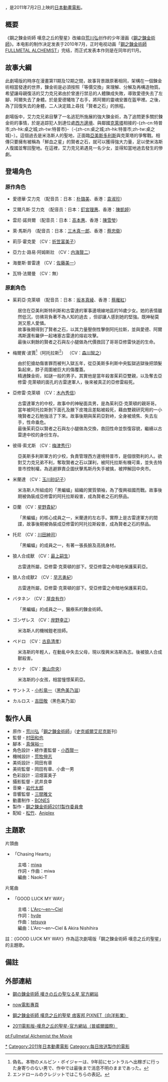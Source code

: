 {{Unreferenced|time=2017-06-04T13:50:33+00:00}}
{{noteTA
|G1=FullmetalAlchemist
}}

{{Infobox animanga/Headerofja
| 標題 = 鋼之鍊金術師 嘆息之丘的聖星
| 圖像 = 
| 說明 = 
| 尺寸 = 200px
| 日文名稱 = 鋼の錬金術師 嘆きの丘の聖なる星
| 英文名稱 = Hagaren famlogo
| 假名 = 
| 羅馬字 = 
| 類型 = 
}}
{{Infobox Film
| name               = 鋼之鍊金術師 嘆息之丘的聖星
| original_name      = {{lang|ja|鋼の錬金術師 嘆きの丘の聖なる星}}
| image         = Hagaren FA Film TW.jpg
| caption            = 
| director           = [[村田和也|村田和也]]
| 原作               = [[荒川弘|荒川弘]]
| executive_producer = 
| producer           = 
| writer             = [[真保裕一|真保裕一]]
| narrator           = 
| starring           = 
| music              = 
| cinematography     = 
| editing            = 
| studio             = [[BONES_(動畫製作公司)|BONES]]
| distributor        = {{flagicon|JPN}} [[松竹|松竹]]、[[ANIPLEX|ANIPLEX]]<br />{{flagicon|Taiwan}} [[向洋影業|向洋影業]]<br />{{flagicon|Hong Kong}} [[洲立影片發行（香港）|洲立影片]]<br />{{flagicon|US}} [[ELEVEN_ARTS|ELEVEN ARTS]]
| released           = {{flagicon|Japan}} 2011年7月2日<br/>{{flagicon|Taiwan}} 2011年10月28日<br/>{{flagicon|Hong Kong}} 2011年11月17日<br />{{flagicon|US}} 2012年1月20日
| runtime            = 110分鐘
| country            = [[日本|日本]]
| language           = [[日語|日語]]
| budget             = 
| gross              = 757.9 萬美元<ref>「[[キネマ旬報|キネマ旬報]]」2012年2月下旬決算特別号 206頁</ref>
| preceded_by        = 
| followed_by        = 
| cn_name            = 
| hk_name            = 
| tw_name            = 
}}
{{日本作品|鋼之鍊金術師 嘆息之丘的聖星|鋼の錬金術師 嘆きの丘の聖なる星|Fullmetal Alchemist: The Sacred Star of Milos}}，是2011年7月2日上映的[[日本|日本]][[動畫電影|動畫電影]]。

== 概要 ==
《鋼之鍊金術師 嘆息之丘的聖星》改编自[[荒川弘|荒川弘]]创作的少年漫画《[[鋼之鍊金術師|鋼之鍊金術師]]》。本电影的制作决定发表于2010年7月，正时电视动画「[[鋼之鍊金術師_FULLMETAL_ALCHEMIST|鋼之鍊金術師 FULLMETAL ALCHEMIST]]」完结，而正式发表本作则是在同年的11月。

== 故事大綱 ==
此劇場版的時序在漫畫第11期及12期之間，故事背景跟原著相同，架構在一個鍊金術相當發達的世界，鍊金術是必須按照「等價交換」來理解、分解及再構造物質。希望讓母親復活的艾力克兄弟由於曾進行禁忌的人體鍊成失敗，導致愛德失去了左腳、阿爾失去了身體。於是愛德犧牲了右手，將阿爾的靈魂安置在盔甲裡。之後，為了回復失去的身體，二人決定踏上尋找「賢者之石」的旅程。

劇場版中，艾力克兄弟目擊了一名逃犯所施展的強大鍊金術，為了追問更多關於鍊金術的事情，於是追踪犯人到達位處[[鋼之鍊金術師設定列表#西部|西方邊境]]、與鄰國[[鋼之鍊金術師設定列表#.E5.8F.A4.E9.9B.B7.E8.BE.BE.EF.BC.88-.7B.E3.82.AF.E3.83.AC.E3.82.BF.7D-.EF.BC.8CCreta.EF.BC.89|克萊塔]]相接的-{zh-cn:特普市;zh-hk:桌之城;zh-tw:特普市}-（-{zh-cn:桌之城;zh-hk:特普市;zh-tw:桌之城}-）。這個過去是米洛斯人的聖地，正面臨[[鋼之鍊金術師設定列表#亞美斯多利斯|亞美斯多利斯]]與克萊塔的爭奪戰。相傳只要擁有被稱為「鮮血之星」的賢者之石，就可以獲得強大力量，足以使米洛斯人復國並奪回聖地。在這裡，艾力克兄弟遇見一名少女，並得知當地過去發生的慘劇。

== 登場角色 ==
=== 原作角色 ===
* 愛德華·艾力克 （配音员：日本：[[朴璐美|朴璐美]]、香港：[[袁淑珍|袁淑珍]]）
{{main|愛德華·艾力克}}

* 艾爾凡斯·艾力克 （配音员：日本：[[釘宮理惠|釘宮理惠]]、香港：[[陳凱婷|陳凱婷]]）
{{main|艾爾凡斯·艾力克}}

* 雲尼·諾貝爾 （配音员：日本：[[高本惠|高本惠]]、香港：[[陳雪瑩|陳雪瑩]]）
{{main|雲尼·諾貝爾}}

* 萊·馬斯丹 （配音员：日本：[[三木真一郎|三木真一郎]]、香港：[[蔡忠衛|蔡忠衛]]）

* 莉莎·霍克愛 （CV：[[折笠富美子|折笠富美子]]）

* 亞力士·路易·阿姆斯壯 （CV：[[内海賢二|内海賢二]]）

* 海曼斯·普雷達 （CV：[[佐藤美一|佐藤美一]]）

* 瓦特·法爾曼 （CV：無）

=== 原創角色 ===
* 茱莉亞·克萊頓 （配音员：日本：[[坂本真綾|坂本真綾]]、香港：[[蔡雁紅|蔡雁紅]]）
:居住在亞美利斯特利斯和古雷達的軍事邊境線地區的16歲少女。她的表情雖然低沉，彷彿背負著不為人知的過去 ，但卻讓人感到她的堅強。既神秘莫測又惹人愛憐。
:故事後期得到了賢者之石，以其力量壓倒性擊倒阿托拉斯，並與愛德、阿爾馮斯還有羅伊一起堵塞古雷達的熔岩攻擊。
:最後以剩餘的賢者之石與左小腿做為代價救回了哥哥亞修雷快逝的生命。

* 梅爾賓·波賈<ref>偽名。本物のメルビン・ボイジャーは、9年前にセントラルへ出稼ぎに行った身寄りのない男で、作中では最後まで消息不明のままであった。</ref>（阿托拉斯<ref name=ending>エンドロールのクレジットではこちらの表記。</ref>） （CV：[[森川智之|森川智之]]）
:由於犯搶劫傷害罪而被判入獄五年，從亞美斯多利斯中央監獄逃獄後把頭髮紮起來，脖子周圍被巨大的傷覆蓋。
:精通鍊金術，如謎一般的男子。其實他是當年殺害茱莉亞雙親，以及奪去亞修雷·克萊頓的面孔的古雷達軍人，後來被真正的亞修雷殺死。

* 亞修雷·克萊頓 （CV：[[木內秀信|木內秀信]]）
:古雷達軍方的中校，故事中的神秘面具男，是為茱利亞·克萊頓的親哥哥。
:當年被阿托拉斯剝下面孔及腋下皮塊且差點被殺死，藉由雙親研究用的一小塊賢者之石勉強活了下來。故事後期與茱莉亞對峙，全身被燒焦、失去左手，性命垂危。
:最後茱莉亞以賢者之石與左小腿做為交換，救回性命並恢復容貌，繼續以古雷達中校的身份生存。

* 彼得·索尤斯 （CV：[[梅津秀行|梅津秀行]]）
:亞美斯多利斯軍方的少校，負責管理西方邊境特普市，是個很勢利的人。欲對艾力克兄弟不利，奪取賢者之石以謀利，被阿托拉斯有機可乘，並失去特普市控制權。為逃避罪責企圖伏擊馬斯丹失手被擒，被押解回中央市。

* 米蘭達 （CV：[[玉川砂記子|玉川砂記子]]）
:米洛斯人所組成的「黑蝙蝠」組織的實質領袖，為了復興祖國而戰。故事後期被偽裝成亞修雷的阿托拉斯殺害，成為賢者之石的祭品。

* 亞蘭 （CV：[[星野貴紀|星野貴紀]]）
:「黑蝙蝠」的核心成員之一，米蘭達的左右手。實際上是古雷達軍方的間諜，故事後期被偽裝成亞修雷的阿托拉斯殺害，成為賢者之石的祭品。

* 托尼 （CV：[[川田紳司|川田紳司]]）
:「黑蝙蝠」的成員之一，有著一張長臉及高挑身材。

* 狼人合成獸 （CV：[[最上嗣生|最上嗣生]]）
:古雷達所屬，亞修雷·克萊頓的部下。受亞修雷之命暗地保護茱莉亞。

* 狼人合成獸2 （CV：[[早志勇紀|早志勇紀]]）
:古雷達所屬，亞修雷·克萊頓的部下。受亞修雷之命暗地保護茱莉亞。

* バタネン （CV：[[屋良有作|屋良有作]]）
:「黑蝙蝠」的成員之一，醫療系的鍊金術師。

* ゴンザレス （CV：[[岸野幸正|岸野幸正]]）
:米洛斯人的機械鎧老技師。

* ペドロ （CV：[[古島清孝|古島清孝]]）
:米洛斯的年輕人，在動亂中失去父母，現以復興米洛斯為志。後被狼人合成獸殺害。

* カリナ （CV：[[東山奈央|東山奈央]]）
:米洛斯的小女孩，相當憧憬茱莉亞。

* サントス - [[小杉竜一|小杉竜一]]（[[黑色美乃滋|黑色美乃滋]]）

* カルロス - [[吉田敬|吉田敬]]（黑色美乃滋）

== 製作人員 ==
* 原作 - [[荒川弘|荒川弘]]「[[鋼之鍊金術師|鋼之鍊金術師]]」（[[史克威爾艾尼克斯|史克威爾艾尼克斯]]刊）
* 監督 - [[村田和也|村田和也]]
* 腳本 - [[真保裕一|真保裕一]]
* 角色設計・總作畫監督 - [[小西賢一|小西賢一]]
* 機械設計 - [[荒牧伸志|荒牧伸志]]
* 美術設計 - 岡田有章
* 美術監督 - 岡田有章、小倉一男
* 色彩設計 - 沼畑富美子
* 攝影監督 - 武井良幸
* 音樂 - [[岩代太郎|岩代太郎]]
* 音響監督 - [[三間雅文|三間雅文]]
* 動畫制作 - [[BONES_(動畫製作公司)|BONES]]
* 製作 - [[製作委員會方式|鋼之鍊金術師2011製作委員會]]
* 配給 - [[松竹|松竹]]、[[Aniplex|Aniplex]]

== 主題歌 ==
;片頭曲
* 「Chasing Hearts」
: 主唱：[[miwa|miwa]]
: 作詞・作曲：miwa
: 編曲：Naoki-T

;片尾曲
* 「GOOD LUCK MY WAY」
: 主唱：[[L'Arc〜en〜Ciel|L'Arc〜en〜Ciel]]
: 作詞：[[hyde|hyde]]
: 作曲：[[tetsuya|tetsuya]]
: 編曲：L'Arc〜en〜Ciel & Akira Nishihira
註：《GOOD LUCK MY WAY》作為這次劇場版「鋼之鍊金術師 嘆息之丘的聖星」的主題歌。

<!--請不要在電影上擺放有關電視台的消息，因為沒有先例-->
== 備註 ==
<references/>

== 外部連結 ==
* {{ja}}[http://www.hagaren-movie.net/ 鋼の錬金術師 嘆きの丘の聖なる星 官方網站] {{Wayback|url=http://www.hagaren-movie.net/ |date=20210424220539 }}
* {{zh-hk}}[http://movie.now.com/home/movie?id=Fullmetalalchemistthesacredstarofmilos now電影專頁]{{Dead link|date=2018年6月 |bot=InternetArchiveBot |fix-attempted=no }}
* {{zh-tw}}[http://fullmetal2011.pixnet.net/blog 鋼之鍊金術師 嘆息之丘的聖星 痞客邦 PIXNET（向洋影業）] {{Wayback|url=http://fullmetal2011.pixnet.net/blog |date=20191203152605 }}
* {{zh-tw}}[https://web.archive.org/web/20111201122507/http://www.prowaremovie.com/hagare-movie/ 2011電影版-嘆息之丘的聖星-官方網站（普威爾國際）]

{{鋼之鍊金術師}}
{{BONES}}
{{DEFAULTSORT:Hagane no Renkinjutsushi: Mirosu no Sei-naru Hoshi}}
[[Category:鋼之鍊金術師|*]]
[[Category:2011年日本動畫電影|Category:2011年日本動畫電影]]
[[Category:每日放送製作的電影|Category:每日放送製作的電影]]

[[pt:Fullmetal_Alchemist_the_Movie|pt:Fullmetal Alchemist the Movie]]